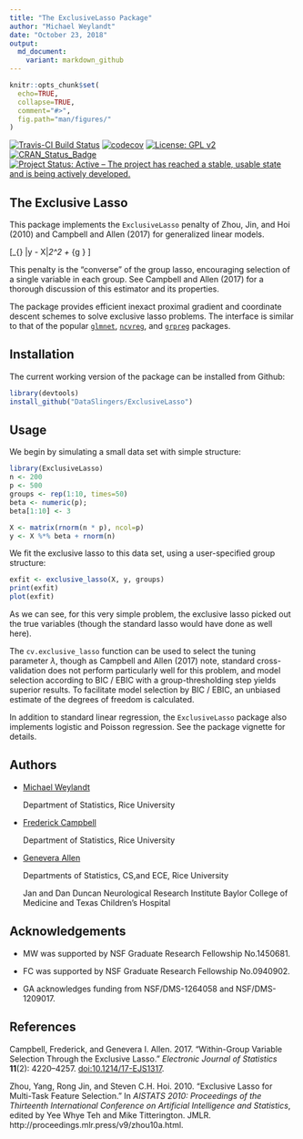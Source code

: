 ```yaml
---
title: "The ExclusiveLasso Package"
author: "Michael Weylandt"
date: "October 23, 2018"
output:
  md_document:
    variant: markdown_github
---
```


<!--  -*- coding: utf-8 -*- -->
<!-- README.md is generated from README.Rmd. Do not edit this file directly -->

```r
knitr::opts_chunk$set(
  echo=TRUE,
  collapse=TRUE,
  comment="#>", 
  fig.path="man/figures/"
)
```

[![Travis-CI Build Status](https://api.travis-ci.com/DataSlingers/ExclusiveLasso.svg?branch=develop)](https://travis-ci.com/DataSlingers/ExclusiveLasso) [![codecov](https://codecov.io/gh/DataSlingers/ExclusiveLasso/branch/develop/graph/badge.svg)](https://codecov.io/gh/DataSlingers/ExclusiveLasso) [![License: GPL v2](https://img.shields.io/badge/License-GPL%20v2-blue.svg)](https://www.gnu.org/licenses/old-licenses/gpl-2.0.en.html) [![CRAN_Status_Badge](http://www.r-pkg.org/badges/version/ExclusiveLasso)](https://cran.r-project.org/package=ExclusiveLasso) [![Project Status: Active – The project has reached a stable, usable state and is being actively developed.](https://www.repostatus.org/badges/latest/active.svg)](https://www.repostatus.org/#active)

## The Exclusive Lasso

This package implements the `ExclusiveLasso` penalty of Zhou, Jin, and Hoi (2010)
and Campbell and Allen (2017) for generalized linear models.

\[\text{arg min}_{\beta} \frac{1}{2n} \|y - X\beta\|_2^2 + \lambda \sum_{g \in \mathcal{G}} \frac{\|\beta_g\|_1^2}{2}\]

This penalty is the "converse" of the group lasso, encouraging selection of a single
variable in each group. See Campbell and Allen (2017) for a thorough discussion of
this estimator and its properties.

The package provides efficient inexact proximal gradient and coordinate descent
schemes to solve exclusive lasso problems. The interface is similar to that of
the popular [`glmnet`](https://cran.r-project.org/web/packages/glmnet/index.html),
[`ncvreg`](http://pbreheny.github.io/ncvreg/), and [`grpreg`](http://pbreheny.github.io/ncvreg/) packages.

## Installation

The current working version of the package can be installed from Github:

```r
library(devtools)
install_github("DataSlingers/ExclusiveLasso")
```

## Usage

We begin by simulating a small data set with simple structure:

```r
library(ExclusiveLasso)
n <- 200
p <- 500
groups <- rep(1:10, times=50)
beta <- numeric(p);
beta[1:10] <- 3

X <- matrix(rnorm(n * p), ncol=p)
y <- X %*% beta + rnorm(n)
```

We fit the exclusive lasso to this data set, using a user-specified group structure:

```r
exfit <- exclusive_lasso(X, y, groups)
print(exfit)
plot(exfit)
```

As we can see, for this very simple problem, the exclusive lasso picked out the 
true variables (though the standard lasso would have done as well here).

The `cv.exclusive_lasso` function can be used to select the tuning parameter $\lambda$,
though as Campbell and Allen (2017) note, standard cross-validation does not perform
particularly well for this problem, and model selection according to BIC / EBIC
with a group-thresholding step yields superior results. To facilitate model selection
by BIC / EBIC, an unbiased estimate of the degrees of freedom is calculated.

In addition to standard linear regression, the `ExclusiveLasso` package also implements
logistic and Poisson regression. See the package vignette for details.

## Authors

* [Michael Weylandt](http://github.com/michaelweylandt)

    Department of Statistics, Rice University

* [Frederick Campbell](http://fc10.web.rice.edu/index.html)

    Department of Statistics, Rice University

* [Genevera Allen](http://www.stat.rice.edu/~gallen)

    Departments of Statistics, CS,and ECE, Rice University

    Jan and Dan Duncan Neurological Research Institute
    Baylor College of Medicine and Texas Children's Hospital

## Acknowledgements

* MW was supported by NSF Graduate Research Fellowship No.1450681.

* FC was supported by NSF Graduate Research Fellowship No.0940902.

* GA acknowledges funding from NSF/DMS-1264058 and NSF/DMS-1209017.

## References

Campbell, Frederick, and Genevera I. Allen. 2017. "Within-Group Variable Selection 
Through the Exclusive Lasso." *Electronic Journal of Statistics* **11**(2): 4220–4257. 
[doi:10.1214/17-EJS1317](http://dx.doi.org/10.1214/17-EJS1317).

Zhou, Yang, Rong Jin, and Steven C.H. Hoi. 2010. "Exclusive Lasso for Multi-Task
Feature Selection." In *AISTATS 2010: Proceedings of the Thirteenth International
Conference on Artificial Intelligence and Statistics*, edited by Yee Whye Teh and
Mike Titterington. JMLR. http://proceedings.mlr.press/v9/zhou10a.html.
